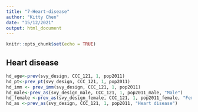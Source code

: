 ```yaml
---
title: "7-Heart-disease"
author: "Kitty Chen"
date: "15/12/2021"
output: html_document
---
```


```r
knitr::opts_chunk$set(echo = TRUE)
```

## Heart disease

```r
hd_age<-prev(svy_design, CCC_121, 1, pop2011)
hd_pt<-prev_pt(svy_design, CCC_121, 1, pop2011)
hd_imm <- prev_imm(svy_design, CCC_121, 1, pop2011)
hd_male<-prev_as(svy_design_male, CCC_121, 1, pop2011_male, "Male")
hd_female <-prev_as(svy_design_female, CCC_121, 1, pop2011_female, "Female")
hd_as <-prev_as(svy_design, CCC_121, 1, pop2011, "Heart disease")

```

